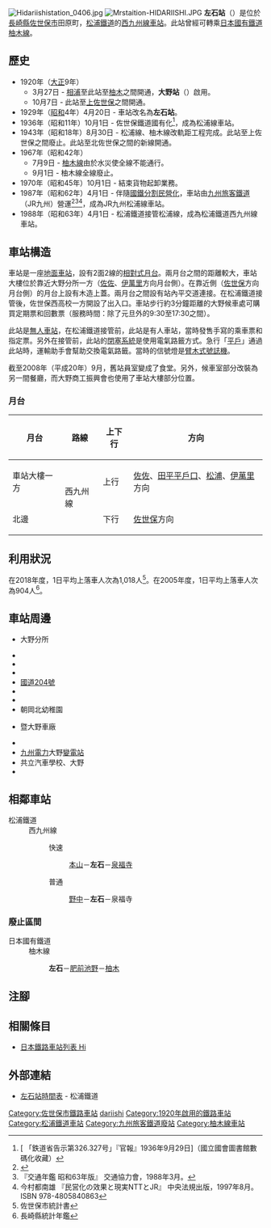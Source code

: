{{NoteTA|G1=Transport
|T=zh-hans:左石站;zh-hk:左石站;zh-tw:左石車站;
|1=zh-hans:左石站;zh-hk:左石站;zh-tw:左石車站;
}}
{{Infobox station
|公司色 = orange
|站名 = 左石
|圖片 =Mr hidariishi station.jpg
|圖片說明 = 車站大樓（2006年8月28日）
|日文原名 = 左石
|平假名 = ひだりいし
|羅馬拼音 = Hidariishi
|副站名 = 
|電報略號 = ヒリ
|所在地 = {{JPN}}[[長崎縣|長崎縣]][[佐世保市|佐世保市]]田原町
|座標 = {{coord|33|12|31.59|N|129|43|19.31|E|type:railwaystation_region:JP-24|display=inline,title}}
|車站構造 = [[地面車站|地面車站]]
|月台配置 = 2面2線
|啟用年月日 = 1920年（大正9年）3月27日
|廢站年月日 = 
|乘客人數 = 
|上下車人次 = 1,018
|統計年度 = 2018
|轉車 = 
|全寬備註 = 在國鐵時代，此站曾經可轉乘[[柚木線|柚木線]]。
|adjacent = {{Adjacent stations|system=松浦鐵道|line=西九州線|left=野中|right=泉福寺|note-left=1.2km|note-mid=距離[[有田站|有田]]87.4km|note-right=1.0km}}
}}
[[File:Hidariishistation_0406.jpg|thumb]]
[[File:Mrstaition-HIDARIISHI.JPG|thumb]]
'''左石站'''（{{jpn|j=左石駅|hg=ひだりいしえき|rm=Hidariishi eki|f=y}}）是位於[[長崎縣|長崎縣]][[佐世保市|佐世保市]]田原町，[[松浦鐵道|松浦鐵道]]的[[西九州線|西九州線]][[鐵路車站|車站]]。此站曾經可轉乘[[日本國有鐵道|日本國有鐵道]][[柚木線|柚木線]]。

== 歷史 ==
* 1920年（[[大正|大正]]9年）
** 3月27日 - {{Translink|ja|佐世保鉄道|佐世保鐵道}}[[相浦站|相浦]]至此站至[[柚木站_(長崎縣)|柚木]]之間開通，'''大野站'''（{{jpn|j=大野駅|hg=おおのえき}}）啟用。
** 10月7日 - 此站至[[上佐世保站|上佐世保]]之間開通。
* 1929年（[[昭和|昭和]]4年）4月20日 - 車站改名為'''左石站'''。
* 1936年（昭和11年）10月1日 - 佐世保鐵道國有化<ref>[{{NDLDC|2959406/5}} 「鉄道省告示第326.327号」『官報』1936年9月29日]（國立國會圖書館數碼化收藏）</ref>，成為松浦線車站。
* 1943年（昭和18年）8月30日 - 松浦線、柚木線改軌距工程完成。此站至上佐世保之間廢止。此站至北佐世保之間的新線開通。
* 1967年（昭和42年）
** 7月9日 - [[柚木線|柚木線]]由於水災使全線不能通行。
** 9月1日 - 柚木線全線廢止。
* 1970年（昭和45年）10月1日 - 結束貨物起卸業務。
* 1987年（昭和62年）4月1日 - 伴隨[[國鐵分割民營化|國鐵分割民營化]]，車站由[[九州旅客鐵道|九州旅客鐵道]]（JR九州）營運<ref>{{Cite book |  editor=九州鉄道百年祭実行委員会・百年史編纂部会 | title=九州の鉄道100年記念誌 鉄輪の轟き | edition=初版 | year=1988 | publisher=九州旅客鉄道 | language=ja |page=181 }}</ref><ref name="trafic-yearbook-1988">『交通年鑑 昭和63年版』 交通協力會，1988年3月。</ref><ref name="privatization-ntt-jr-1997-8">今村都南雄 『民営化の效果と現実NTTとJR』 中央法規出版，1997年8月。ISBN 978-4805840863</ref>，成為JR九州松浦線車站。
* 1988年（昭和63年）4月1日 - 松浦鐵道接管松浦線，成為松浦鐵道西九州線車站。

== 車站構造 ==
車站是一座[[地面車站|地面車站]]，設有2面2線的[[相對式月台|相對式月台]]。兩月台之間的距離較大，車站大樓位於靠近{{Translink|ja|佐世保市役所|佐世保市政廳}}大野分所一方（[[佐佐站|佐佐]]、[[伊萬里站|伊萬里]]方向月台側）。在靠近{{Translink|ja|長崎県立佐世保西高等学校|長崎縣立佐世保西高等學校|佐世保西高校}}側（[[佐世保站|佐世保]]方向月台側）的月台上設有木造上蓋。兩月台之間設有站內平交道連接。在松浦鐵道接管後，佐世保西高校一方開設了出入口。車站步行約3分鐘距離的{{Translink|ja|西肥自動車|西肥自動車|西肥巴士}}大野候車處可購買定期票和回數票（服務時間：除了元旦外的9:30至17:30之間）。

此站是[[無人車站|無人車站]]，在松浦鐵道接管前，此站是有人車站，當時發售手寫的乘車票和指定票。另外在接管前，此站的[[閉塞_(鐵路)|閉塞系統]]是使用電氣路籤方式。急行「[[濱海快線_(日本)|平戶]]」通過此站時，運輸助手會幫助交換電氣路籤。當時的信號燈是[[臂木式號誌機|臂木式號誌機]]。

截至2008年（平成20年）9月，舊站員室變成了食堂。另外，候車室部分改裝為另一間餐廳，而大野商工振興會也使用了車站大樓部分位置。

=== 月台 ===
{| rules="rows" class="wikitable"
!月台!!路線!!上下行!!方向
|-
! 車站大樓一方
| rowspan="2"|{{Color|orange|■}}西九州線
| 上行
| [[佐佐站|佐佐]]、[[田平平戶口站|田平平戶口]]、[[松浦站|松浦]]、[[伊萬里站|伊萬里]]方向
|-
! 北邊
| 下行
| [[佐世保站|佐世保]]方向
|}
== 利用狀況==
在2018年度，1日平均上落車人次為1,018人<ref>佐世保市統計書</ref>。在2005年度，1日平均上落車人次為904人<ref>長崎縣統計年鑑</ref>。

== 車站周邊 ==
* {{Translink|ja|佐世保市役所|佐世保市政廳}}大野分所
* {{Translink|ja|長崎県立佐世保西高等学校|長崎縣立佐世保西高等學校}}
* {{Translink|ja|長崎県道151号佐世保世知原線|長崎縣道151號佐世保世知原線}}
* {{Translink|ja|長崎労災病院|長崎勞災醫院}}
* [[國道204號|國道204號]]
* {{Translink|ja|佐世保市立大野中学校|佐世保市立大野中學}}
* {{Translink|ja|佐世保市立大野小学校|佐世保市立大野小學}}
* 朝岡北幼稚園
* {{Translink|ja|させぼバス|佐世保巴士}}暨{{Translink|ja|西肥自動車|西肥自動車|西肥巴士}}大野車廠
* {{Translink|ja|佐世保北郵便局|佐世保北郵局}}
* [[九州電力|九州電力]]大野[[變電站|變電站]]
* 共立汽車學校、大野
* {{Translink|ja|眼鏡岩 (佐世保市)|眼鏡岩 (佐世保市)|眼鏡岩}}

== 相鄰車站 ==
; 松浦鐵道
: 西九州線
::快速
::: [[本山站_(長崎縣)|本山]]－'''左石'''－[[泉福寺站|泉福寺]]
::普通
::: [[野中站|野中]]－'''左石'''－泉福寺

=== 廢止區間 ===
; 日本國有鐵道
: 柚木線
:: '''左石'''－[[肥前池野站|肥前池野]]－[[柚木站_(長崎縣)|柚木]]
== 注腳 ==
{{Reflist}}
== 相關條目 ==
* [[日本鐵路車站列表_Hi|日本鐵路車站列表 Hi]]
== 外部連結 ==
* [http://matutetu.com/publics/index/10/ 左石站時間表] {{Wayback|url=http://matutetu.com/publics/index/10/ |date=20160304072120 }}{{ja icon}} - 松浦鐵道
{{西九州線}}
{{DEFAULTSORT:Hidariishi}}
[[Category:佐世保市鐵路車站|Category:佐世保市鐵路車站]]
[[Category:日本鐵路車站_Hi|dariishi]]
[[Category:1920年啟用的鐵路車站|Category:1920年啟用的鐵路車站]]
[[Category:松浦鐵道車站|Category:松浦鐵道車站]]
[[Category:九州旅客鐵道廢站|Category:九州旅客鐵道廢站]]
[[Category:柚木線車站|Category:柚木線車站]]